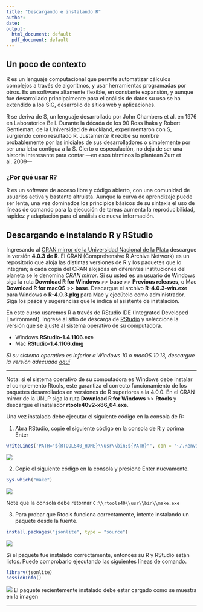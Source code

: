 ```yaml
---
title: "Descargando e instalando R"
author: 
date: 
output:
  html_document: default
  pdf_document: default
---
```


## Un poco de contexto

R es un lenguaje computacional que permite automatizar cálculos complejos a través de algoritmos, y usar herramientas programadas por otros. Es un software altamente flexible, en constante expansión, y aunque fue desarrollado principalmente para el análisis de datos su uso se ha extendido a los SIG, desarrollo de sitios web y aplicaciones.

R se deriva de S, un lenguaje desarrollado por John Chambers et al. en 1976 en Laboratorios Bell. Durante la década de los 90 Ross Ihaka y Robert Gentleman, de la Universidad de Auckland, experimentaron con S, surgiendo como resultado R. Justamente R recibe su nombre probablemente por las iniciales de sus desarrolladores o simplemente por ser una letra contigua a la S. Cierto o especulación, no deja de ser una historia interesante para contar —en esos términos lo plantean Zurr et al. 2009—

### ¿Por qué usar R?

R es un software de acceso libre y código abierto, con una comunidad de usuarios activa y bastante altruista. Aunque la curva de aprendizaje puede ser lenta, una vez dominados los principios básicos de su sintaxis el uso de líneas de comando para la ejecución de tareas aumenta la reproducibilidad, rapidez y adaptación para el análisis de nueva información.

## Descargando e instalando R y RStudio

Ingresando al [CRAN mirror de la Universidad Nacional de la Plata](http://mirror.fcaglp.unlp.edu.ar/CRAN/) descargue la versión **4.0.3 de R**. El CRAN (Comprehensive R Archive Network) es un repositorio que aloja las distintas versiones de R y los paquetes que lo integran; a cada copia del CRAN alojadas en diferentes instituciones del planeta se le denomina *CRAN mirror*. Si su usted es un usuario de Windows siga la ruta **Download R for Windows** >> **base** >> **Previous releases**, o Mac **Download R for macOS** >> **base**. Descargue el archivo **R-4.0.3-win.exe** para Windows o **R-4.0.3.pkg** para Mac y ejecútelo como administrador. Siga los pasos y sugerencias que le indica el asistente de instalación. 

En este curso usaremos R a través de RStudio IDE (Integrated Developed Environment). Ingrese al sitio de descarga de [RStudio](https://www.rstudio.com/products/rstudio/download/) y seleccione la versión que se ajuste al sistema operativo de su computadora. 

* Windows **RStudio-1.4.1106.exe**
* Mac **RStudio-1.4.1106.dmg**

*Si su sistema operativo es inferior a Windows 10 o macOS 10.13, descargue la versión adecuada* [*aquí*](https://www.rstudio.com/products/rstudio/older-versions/)

_____________________________________________________________________________

Nota: si el sistema operativo de su computadora es Windows debe instalar el complemento Rtools, este garantiza el correcto funcionamiento de los paquetes desarrollados en versiones de R superiores a la 4.0.0. En el CRAN mirror de la UNLP siga la ruta **Download R for Windows** >> **Rtools** y descargue el instalador **rtools40v2-x86_64.exe**. 

Una vez instalado debe ejecutar el siguiente código en la consola de R:

1. Abra RStudio, copie el siguiente código en la consola de R y oprima Enter

```r

writeLines('PATH="${RTOOLS40_HOME}\\usr\\bin;${PATH}"', con = "~/.Renviron")

```

![](imagenes/rtoolsfig1.png)

2. Copie el siguiente código en la consola y presione Enter nuevamente. 

```r

Sys.which("make")

```

![](imagenes/rtoolsfig2.png)

Note que la consola debe retornar `C:\\rtools40\\usr\\bin\\make.exe`

3. Para probar que Rtools funciona correctamente, intente instalando un paquete desde la fuente.

```r

install.packages("jsonlite", type = "source")

```

![](imagenes/rtoolsfig3.png)

Si el paquete fue instalado correctamente, entonces su R y RStudio están listos. Puede comprobarlo ejecutando las siguientes líneas de comando. 

```r

library(jsonlite)
sessionInfo()

```

![](imagenes/rtoolsfig4.png)
El paquete recientemente instalado debe estar cargado como se muestra en la imagen

_____________________________________________________________________________

